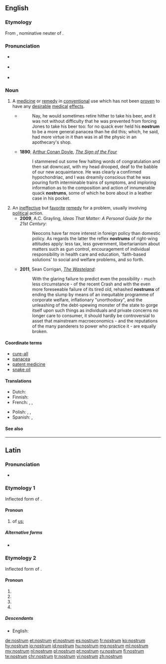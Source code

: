 ==English==
{{was wotd|2010|June|9}}

===Etymology===
From {{etyl|la|en}} {{term|nostrum||ours|lang=la}}, nominative neuter of {{term|noster||our, ours|lang=la}}.

===Pronunciation===
* {{a|UK}} {{IPA|/ˈnɒs.trəm/|lang=en}}
* {{a|US}} {{IPA|/ˈnɑ.strəm/|lang=en}}
* {{audio|en-us-nostrum.ogg|Audio (US)|lang=en}}

===Noun===
{{en-noun|s|nostra}}

# A [[medicine]] or [[remedy]] in [[conventional]] use which has not been [[proven]] to have any [[desirable]] [[medical]] [[effect]]s.
#* {{RQ:Fielding Tom Jones|V|ii}}
#*: Nay, he would sometimes retire hither to take his beer, and it was not without difficulty that he was prevented from forcing Jones to take his beer too: for no quack ever held his '''nostrum''' to be a more general panacea than he did this; which, he said, had more virtue in it than was in all the physic in an apothecary's shop.
#* '''1890''', [[w:Arthur Conan Doyle|Arthur Conan Doyle]], ''[[w:The Sign of the Four|The Sign of the Four]]''
#*: I stammered out some few halting words of congratulation and then sat downcast, with my head drooped, deaf to the babble of our new acquaintance. He was clearly a confirmed hypochondriac, and I was dreamily conscious that he was pouring forth interminable trains of symptoms, and imploring information as to the composition and action of innumerable quack '''nostrums''', some of which he bore about in a leather case in his pocket.
# An [[ineffective]] but [[favorite]] [[remedy]] for a problem, usually involving [[political]] action.
#* '''2009''', A.C. Grayling, ''Ideas That Matter: A Personal Guide for the 21st Century'':
#*: Neocons have far more interest in foreign policy than domestic policy. As regards the latter the reflex '''nostrums''' of right-wing attitudes apply: less tax, less government, libertarianism about matters such as gun control, encouragement of individual responsibility in health care and education, 'faith-based solutions' to social and welfare problems, and so forth.
#* '''2011''', Sean Corrigan, ''[http://www.zerohedge.com/news/wasteland-how-central-planning-broke-all-markets-and-what-we-can-do-fix-them The Wasteland]'':
#*: With the glaring failure to predict even the possibility - much less circumstance - of the recent Crash and with the even more foreseeable failure of its tired old, rehashed '''nostrums''' of ending the slump by means of an inequitable programme of corporate welfare, inflationary "unorthodoxy", and the unleashing of the debt-spewing monster of the state to gorge itself upon such things as individuals and private concerns no longer care to consumer, it should hardly be controversial to asset that mainstream macroeconomics - and the reputations of the many panderers to power who practice it - are equally broken.

====Coordinate terms====
* [[cure-all]]
* [[panacea]]
* [[patent medicine]]
* [[snake oil]]

====Translations====
{{trans-top|medicine or remedy which has not been proven to have any desirable medical effects}}
* Dutch: {{t|nl|paardenremedie}}
* Finnish: {{t|fi|patenttilääke}}
* French: {{t|fr|poudre de perlimpimpin}}  , {{t+|fr|remède de bonne femme}} , {{t+|fr|orviétan}}
{{trans-mid}}
* Polish: {{t|pl|lekarstwo na wszystko}}, {{t+|pl|nostrum|m}}, {{t+|pl|panaceum|n}}
* Spanish: {{t|es|remedio milagroso}} , {{t|es|droga de charlatán}}
{{trans-bottom}}

====See also====
{{projectlinks|pedia}}

----

==Latin==

===Pronunciation===
* {{a|Classical}} {{IPA|/ˈnos.trum/|lang=la}}

===Etymology 1===
Inflected form of {{m|la|nōs||we}}.

====Pronoun====
{{head|la|pronoun form}}

# of [[us]]; {{inflection of|nōs||par|gen|lang=la}}

=====Alternative forms=====
* {{l|la|nostrī}} {{qualifier|objective genitive}}

===Etymology 2===
Inflected form of {{term|noster||our, ours|lang=la}}.

====Pronoun====
{{head|la|pronoun form}}

# {{inflection of|noster||nom|n|s|lang=la}}
# {{inflection of|noster||acc|m|s|lang=la}}
# {{inflection of|noster||acc|n|s|lang=la}}
# {{inflection of|noster||voc|n|s|lang=la}}

=====Descendants=====
* English: {{l|en|nostrum}}

[[de:nostrum]]
[[et:nostrum]]
[[el:nostrum]]
[[es:nostrum]]
[[fr:nostrum]]
[[ko:nostrum]]
[[hy:nostrum]]
[[io:nostrum]]
[[id:nostrum]]
[[hu:nostrum]]
[[mg:nostrum]]
[[ml:nostrum]]
[[my:nostrum]]
[[nl:nostrum]]
[[pl:nostrum]]
[[pt:nostrum]]
[[ru:nostrum]]
[[fi:nostrum]]
[[te:nostrum]]
[[chr:nostrum]]
[[tr:nostrum]]
[[vi:nostrum]]
[[zh:nostrum]]